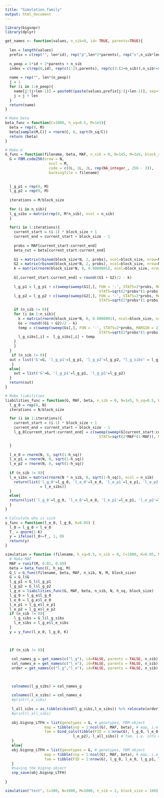```yaml
---
title: "Simulation_family"
output: html_document
---
```

```r
library(bigsnpr)
library(dplyr)
```



```r
get_names <- function(values, n_sib=0, id= TRUE, parents=TRUE){
  
  len = length(values)
  prefix = c(rep("", len*id), rep("p",len*2*parents), rep("s",n_sib*len))
  
  n_peop = 1*id + 2*parents + n_sib
  index = c(rep(0,id), rep(c(1:2),parents), rep(c(3:(2+n_sib)),n_sib!=0))
  
  name = rep("", len*(n_peop))
  j = 1
  for (i in 1:n_peop){
    name[j:(j+len-1)] = paste0((paste(values,prefix[j:(j+len-1)], sep="_")), rep(index[i], len))
    j = j + len
  }
  return(name)
}

```



```r
# Make beta
beta_func = function(C=1000, h_sq=0.5, M=1e5){
  beta = rep(0, M)
  beta[sample(M,C)] = rnorm(C, 0, sqrt(h_sq/C))
  return (beta)
}

```


```r
# Make G
G_func = function(filename, beta, MAF, n_sib = 0, N=1e5, M=1e5, block_size=1000){
  G = FBM.code256(nrow = N,
                    ncol = M,
                    code = c(0L, 1L, 2L, rep(NA_integer_, 256 - 3)),
                    backingfile = filename)
  
  
  l_g_p1 = rep(0, M)
  l_g_p2 = rep(0, M)
  
  iterations = M/block_size
  
  for (i in n_sib){
  l_g_sibs = matrix(rep(0, M*n_sib), ncol = n_sib)
  }
  
  for(i in 1:iterations){
    current_start = (i-1) * block_size + 1
    current_end = current_start + block_size - 1
  
    probs = MAF[current_start:current_end]
    beta_cut = beta[current_start:current_end]
  
    G1 = matrix(rbinom(block_size*N, 2, probs), ncol=block_size, nrow=N, byrow = T)
    G2 = matrix(rbinom(block_size*N, 2, probs), ncol=block_size, nrow=N, byrow = T)
    k = matrix(rnorm(block_size*N, 0, 0.0000001), ncol=block_size, nrow=N, byrow = T)
  
    G[,current_start:current_end] = round((G1 + G2)/2 - k)
  
    l_g_p1 = l_g_p1 + c(sweep(sweep(G1[,], FUN = '-', STATS=2*probs, MARGIN = 2), FUN='/',
                                           STATS=sqrt(2*probs*(1-probs)), MARGIN = 2)  %*% beta_cut)
    l_g_p2 = l_g_p2 + c(sweep(sweep(G2[,], FUN = '-', STATS=2*probs, MARGIN = 2), FUN='/',
                                           STATS=sqrt(2*probs*(1-probs)), MARGIN = 2)  %*% beta_cut)
    
    if (n_sib != 0){
    for (i in 1:n_sib){
      k = matrix(rnorm(block_size*N, 0, 0.0000001), ncol=block_size, nrow=N, byrow = T)
      Gs = round((G1 + G2)/2 - k)
      temp = c(sweep(sweep(Gs[,], FUN = '-', STATS=2*probs, MARGIN = 2), FUN='/',
                                           STATS=sqrt(2*probs*(1-probs)), MARGIN = 2)  %*% beta_cut)
      l_g_sibs[,i] =  l_g_sibs[,i] + temp
    }
    }
  }
   if (n_sib != 0){
  out = list('G'=G, 'l_g_p1'=l_g_p1, 'l_g_p2'=l_g_p2, "l_g_sibs" = l_g_sibs)
   }
  else{
    out = list('G'=G, 'l_g_p1'=l_g_p1, 'l_g_p2'=l_g_p2)
  }
  return(out)
}
```

```r
# Make liabilities
liabilities_func = function(G, MAF, beta, n_sib = 0, N=1e5, h_sq=0.5, block_size = 1000){
  l_g_0 = rep(0, N)
  iterations = N/block_size

  for (i in 1:iterations){
    current_start = (i-1) * block_size + 1
    current_end = current_start + block_size - 1
    l_g_0[current_start:current_end] = c(sweep(sweep(G[current_start:current_end,], FUN = '-', STATS=2*MAF, MARGIN = 2), FUN='/',
                                           STATS=sqrt(2*MAF*(1-MAF)), MARGIN = 2)  %*% beta)

  }
  
  l_e_0 = rnorm(N, 0, sqrt(1-h_sq))
  l_e_p1 = rnorm(N, 0, sqrt(1-h_sq))
  l_e_p2 = rnorm(N, 0, sqrt(1-h_sq))
  
  if (n_sib != 0){
  l_e_sibs = matrix(rnorm(N * n_sib, 0, sqrt(1-h_sq)), ncol = n_sib)
    return(list('l_g_0'=l_g_0, 'l_e_0'=l_e_0, 'l_e_p1'=l_e_p1, 'l_e_p2'=l_e_p2, "l_e_sibs"
                = l_e_sibs))
  }
  else{
  return(list('l_g_0'=l_g_0, 'l_e_0'=l_e_0, 'l_e_p1'=l_e_p1, 'l_e_p2'=l_e_p2))
  }
}
```

```r
# Calculate who is sick
y_func = function(l_e_0, l_g_0, K=0.05) {
  l_0 = l_g_0 + l_e_0
  T_ = qnorm(1-K)
  y = ifelse(l_0>=T_, 1, 0)
  return(y)
}
```

```r
simulation = function (filename, h_sq=0.5, n_sib = 0, C=1000, K=0.05, N=1e5, M=1e5, block_size=1000) {
  # Make MAF
  MAF = runif(M, 0.01, 0.49)
  beta = beta_func(C, h_sq, M)
  G_l = G_func(filename, beta, MAF, n_sib, N, M, block_size)
  G = G_l$G
  l_g_p1 = G_l$l_g_p1
  l_g_p2 = G_l$l_g_p2
  l_g_e = liabilities_func(G, MAF, beta, n_sib, N, h_sq, block_size)
  l_g_0 = l_g_e$l_g_0
  l_e_0 = l_g_e$l_e_0
  l_e_p1 = l_g_e$l_e_p1
  l_e_p2 = l_g_e$l_e_p2
  if (n_sib != 0){
    l_g_sibs = G_l$l_g_sibs
    l_e_sibs = l_g_e$l_e_sibs
  }
  y = y_func(l_e_0, l_g_0, K)
  
  

  if (n_sib != 0){
    
   col_names_g = get_names(c("l_g"), id=FALSE, parents = FALSE, n_sib)
   col_names_e = get_names(c("l_e"), id=FALSE, parents = FALSE, n_sib)
   order = get_names(c("l_g","l_e"), id=FALSE, parents = FALSE, n_sib) 
   

   
   colnames(l_g_sibs) = col_names_g
   
   colnames(l_e_sibs) = col_names_e
   #print(l_e_sibs)
   
   l_all_sibs = as_tibble(cbind(l_g_sibs,l_e_sibs)) %>% relocate(order)
   #print(l_all_sibs)
    
   obj.bigsnp_LTFH = list(genotypes = G, # genotypes, FBM object
                  map = tibble(snp = 1:ncol(G), MAF, beta), # map, i.e. SNP info
                  fam = bind_cols(tibble(FID = 1:nrow(G), l_g_0, l_e_0, l_g_p1, l_e_p1, l_g_p2,
                               l_e_p2), l_all_sibs)) # fam, i.e. info on individuals
   }
   else{
   obj.bigsnp_LTFH = list(genotypes = G, # genotypes, FBM object
                  map = tibble(snp = 1:ncol(G), MAF, beta), # map, i.e. SNP info
                  fam = tibble(FID = 1:nrow(G), l_g_0, l_e_0, l_g_p1, l_e_p1, l_g_p2, l_e_p2))   
   }
   #saving the bigsnp object
   snp_save(obj.bigsnp_LTFH)
  
}

```

```r
simulation("test", C=100, N=1000, M=1000, n_sib = 2, block_size = 100)
```


